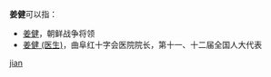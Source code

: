 '''姜健'''可以指：
* [[姜健|姜健]]，朝鲜战争将领
* [[姜健_(医生)|姜健 (医生)]]，曲阜红十字会医院院长，第十一、十二届全国人大代表

{{disambig}}

[[Category:二字姜姓人名消歧义|jian]]